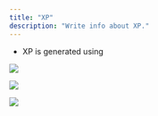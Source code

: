 ```yaml
---
title: "XP"
description: "Write info about XP."
---
```


* XP is generated using&#x20;

![](/DAILYBONUSXP.png)







![](/xp.png)

![](/WHILEYOUWEREGONE.png)